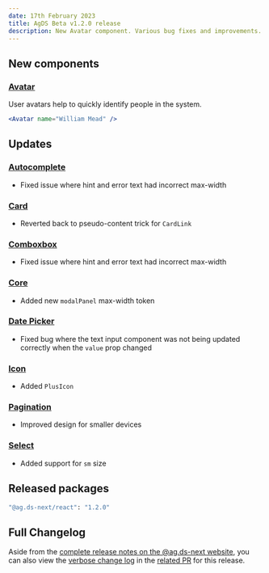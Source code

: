 ```yaml
---
date: 17th February 2023
title: AgDS Beta v1.2.0 release
description: New Avatar component. Various bug fixes and improvements.
---
```


## New components

### [Avatar](/components/avatar)

User avatars help to quickly identify people in the system.

```jsx live
<Avatar name="William Mead" />
```

## Updates

### [Autocomplete](/components/autocomplete)

- Fixed issue where hint and error text had incorrect max-width

### [Card](/components/card)

- Reverted back to pseudo-content trick for `CardLink`

### [Comboxbox](/components/combobox)

- Fixed issue where hint and error text had incorrect max-width

### [Core](/components/core)

- Added new `modalPanel` max-width token

### [Date Picker](/components/date-picker)

- Fixed bug where the text input component was not being updated correctly when the `value` prop changed

### [Icon](/components/icon)

- Added `PlusIcon`

### [Pagination](/components/pagination)

- Improved design for smaller devices

### [Select](/components/selected)

- Added support for `sm` size

## Released packages

```sh
"@ag.ds-next/react": "1.2.0"
```

## Full Changelog

Aside from the [complete release notes on the @ag.ds-next website](https://design-system.agriculture.gov.au/updates/2023-02-17), you can also view the [verbose change log](https://github.com/agriculturegovau/agds-next/pull/947) in the [related PR](https://github.com/agriculturegovau/agds-next/pull/947) for this release.
